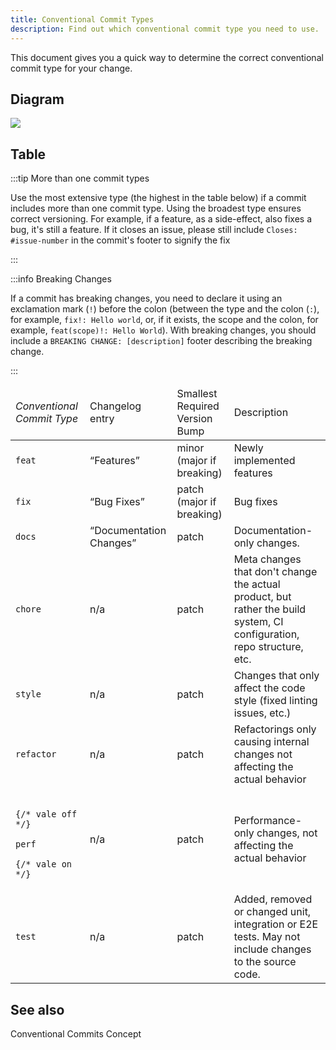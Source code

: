 ```yaml
---
title: Conventional Commit Types
description: Find out which conventional commit type you need to use.
---
```


<!--
Reference
=========

=== When to use this template:
When you're documenting some topic so that users (e.g., ecosystem developers)
can quickly lookup a fact. These articles typically consist of a list, a
definition list, a table, or some other form of "quick-to-lookup" information.

=== When not to use this template:
Do not use a reference article to explain a concept. You should keep additional
information within the reference article to a minimum so that knowledgeable users
can quickly see the facts that are relevant to them. You can link to concepts and
other topics to explain specific concepts, if necessary.

=== Writing tips:
- Write in the present tense
- Use neutral pronouns (they/them instead of he/she and him/her)
- Be respectful to everyone
- Be aware of the potential for cultural misunderstandings
- Keep the amount of additional information to a minimum (focus on the facts)
- If necessary, link to concept topics. Do not explain them in the article
- Use a suitable form of content so that readers can quickly look up the desired
  information (e.g., a table, a list, a diagram, or something else)
-->

<!-- Relevant imports: -->


<!-- Short description of what information this document provides: -->

This document gives you a quick way to determine the correct conventional commit
type for your change.

## Diagram

<Image
	src="/static/img/drawio-diagrams/conventional-commits/conventional-commits-decision-table.drawio.svg"
	invertible
/>

## Table

:::tip More than one commit types

Use the most extensive type (the highest in the table below) if a commit
includes more than one commit type. Using the broadest type ensures correct
versioning. For example, if a feature, as a side-effect, also fixes a bug, it's
still a feature. If it closes an issue, please still include
`Closes: #issue-number` in the commit's footer to signify the fix

:::

:::info Breaking Changes

If a commit has breaking changes, you need to declare it using an exclamation
mark (`!`) before the colon (between the type and the colon (`:`), for example,
`fix!: Hello world`, or, if it exists, the scope and the colon, for example,
`feat(scope)!: Hello World`). With breaking changes, you should include a
`BREAKING CHANGE: [description]` footer describing the breaking change.

:::

<table id="table_fhj_gnv_vnb">
	<thead>
		<tr>
			<td>
				<i>Conventional Commit Type</i>
			</td>
			<td>Changelog entry</td>
			<td>Smallest Required Version Bump</td>
			<td>Description</td>
		</tr>
	</thead>
	<tbody>
		<tr>
			<td>
				<code>feat</code>
			</td>
			<td>
				<q>Features</q>
			</td>
			<td>minor (major if breaking)</td>
			<td>Newly implemented features</td>
		</tr>
		<tr>
			<td>
				<code>fix</code>
			</td>
			<td>
				<q>Bug Fixes</q>
			</td>
			<td>patch (major if breaking)</td>
			<td>Bug fixes</td>
		</tr>
		<tr>
			<td>
				<code>docs</code>
			</td>
			<td>
				<q>Documentation Changes</q>
			</td>
			<td>patch</td>
			<td>Documentation-only changes.</td>
		</tr>
		<tr>
			<td>
				<code>chore</code>
			</td>
			<td>n/a</td>
			<td>patch</td>
			<td>
				Meta changes that don't change the actual product, but rather the build
				system, CI configuration, repo structure, etc.
			</td>
		</tr>
		<tr>
			<td>
				<code>style</code>
			</td>
			<td>n/a</td>
			<td>patch</td>
			<td>
				Changes that only affect the code style (fixed linting issues, etc.)
			</td>
		</tr>
		<tr>
			<td>
				<code>refactor</code>
			</td>
			<td>n/a</td>
			<td>patch</td>
			<td>
				Refactorings only causing internal changes not affecting the actual
				behavior
			</td>
		</tr>
		<tr>
			<td>
				<code>
					{/* vale off */}
					perf
					{/* vale on */}
				</code>
			</td>
			<td>n/a</td>
			<td>patch</td>
			<td>Performance-only changes, not affecting the actual behavior</td>
		</tr>
		<tr>
			<td>
				<code>test</code>
			</td>
			<td>n/a</td>
			<td>patch</td>
			<td>
				Added, removed or changed unit, integration or E2E tests. May not
				include changes to the source code.
			</td>
		</tr>
	</tbody>
</table>

<!-- Content (e.g., a table, a list, a diagram, or a definition list) -->

## See also

<Reference to="/internal/concepts/conventional-commits">
	Conventional Commits Concept
</Reference>

<!--
Snippets
--------

<Reference to="../other-article">
    Relative Link to other article
</Reference>

<Reference to="https://www.example.com">
    Example Website
</Reference>
-->
